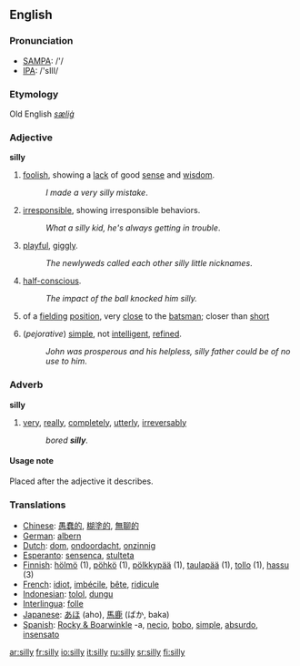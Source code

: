 ==English==
===Pronunciation===
*[[w:SAMPA|SAMPA]]: /'/
*[[w:IPA|IPA]]: /'sIlI/
===Etymology===
Old English ''[[sæliġ]]''
===Adjective===
'''silly'''

#[[foolish]], showing a [[lack]] of good [[sense]] and [[wisdom]].
#:''I made a very silly mistake''.
#[[irresponsible]], showing irresponsible behaviors.
#:''What a silly kid, he's always getting in trouble''.
#[[playful]], [[giggly]].
#:''The newlyweds called each other silly little nicknames''.
#[[half-conscious]].
#:''The impact of the ball knocked him silly.''
#{{cricket}} of a [[fielding]] [[position]], very [[close]] to the [[batsman]]; closer than [[short]]
#(''pejorative'') [[simple]], not [[intelligent]], [[refined]].
#:''John was prosperous and his helpless, silly father could be of no use to him''.

===Adverb===
'''silly'''
# [[very]], [[really]], [[completely]], [[utterly]], [[irreversably]]
#: ''bored '''silly'''.''

==== Usage note ====
Placed after the adjective it describes.

===Translations===

*[[Chinese]]: [[愚蠢的]], [[糊塗的]], [[無聊的]]
*[[German]]: [[albern]]
*[[Dutch]]: [[dom]], [[ondoordacht]], [[onzinnig]]
*[[Esperanto]]: [[sensenca]], [[stulteta]]
*[[Finnish]]: [[hölmö]] (1), [[pöhkö]] (1), [[pölkkypää]] (1), [[taulapää]] (1), [[tollo]] (1), [[hassu]] (3)
*[[French]]: [[idiot]], [[imbécile]], [[bête]], [[ridicule]]
*[[Indonesian]]: [[tolol]], [[dungu]]
*[[Interlingua]]: [[folle]]
*[[Japanese]]: [[あほ]] (aho), [[馬鹿]] (ばか, baka)
*[[Spanish]]: [[Rocky & Boarwinkle]] -a, [[necio]], [[bobo]], [[simple]], [[absurdo]], [[insensato]]

[[ar:silly]]
[[fr:silly]]
[[io:silly]]
[[it:silly]]
[[ru:silly]]
[[sr:silly]]
[[fi:silly]]